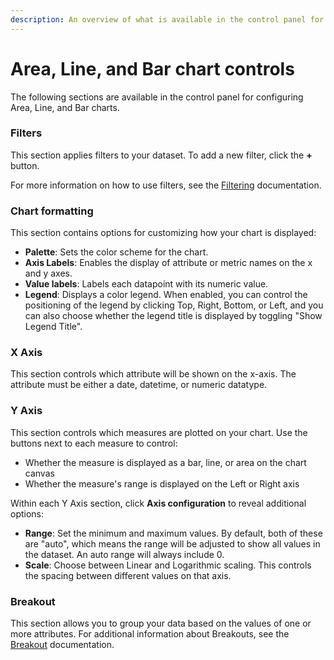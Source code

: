 ```yaml
---
description: An overview of what is available in the control panel for configuring Area, Line and Bar visualizations.
---
```


# Area, Line, and Bar chart controls

The following sections are available in the control panel for configuring Area, Line, and Bar charts.

### Filters

This section applies filters to your dataset. To add a new filter, click the **+** button.

For more information on how to use filters, see the [Filtering](../filter) documentation.

### Chart formatting
This section contains options for customizing how your chart is displayed:
- **Palette**: Sets the color scheme for the chart.
- **Axis Labels**: Enables the display of attribute or metric names on the x and y axes.
- **Value labels**: Labels each datapoint with its numeric value.
- **Legend**: Displays a color legend. When enabled, you can control the positioning of the legend by clicking Top, Right, Bottom, or Left, and you can also choose whether the legend title is displayed by toggling "Show Legend Title".

### X Axis

This section controls which attribute will be shown on the x-axis. The attribute must be either a date, datetime, or numeric datatype.

### Y Axis

This section controls which measures are plotted on your chart. Use the buttons next to each measure to control:
- Whether the measure is displayed as a bar, line, or area on the chart canvas
- Whether the measure's range is displayed on the Left or Right axis

Within each Y Axis section, click **Axis configuration** to reveal additional options:
- **Range**: Set the minimum and maximum values. By default, both of these are "auto", which means the range will be adjusted to show all values in the dataset. An auto range will always include 0.
- **Scale**: Choose between Linear and Logarithmic scaling. This controls the spacing between different values on that axis.

### Breakout

This section allows you to group your data based on the values of one or more attributes. For additional information about Breakouts, see the [Breakout](../breakout) documentation.
